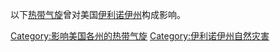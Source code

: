 以下[[热带气旋|热带气旋]]曾对美国[[伊利诺伊州|伊利诺伊州]]构成影响。

[[Category:影响美国各州的热带气旋|Category:影响美国各州的热带气旋]]
[[Category:伊利诺伊州自然灾害|Category:伊利诺伊州自然灾害]]